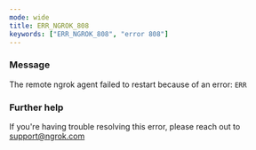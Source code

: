 ```yaml
---
mode: wide
title: ERR_NGROK_808
keywords: ["ERR_NGROK_808", "error 808"]
---
```


### Message

The remote ngrok agent failed to restart because of an error: `ERR`

### Further help

If you're having trouble resolving this error, please reach out to [support@ngrok.com](mailto:support@ngrok.com?subject=Help%20with%20ERR_NGROK_808)
